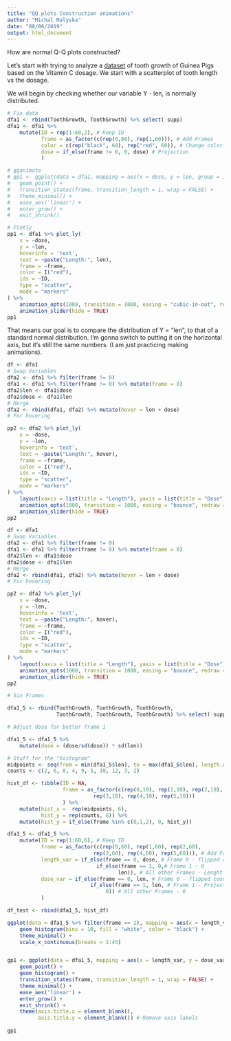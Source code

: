 ```yaml
---
title: "QQ plots Construction animations"
author: "Michal Malyska"
date: "08/06/2019"
output: html_document
---
```


How are normal Q-Q plots constructed?

Let's start with trying to analyze a [dataset](https://stat.ethz.ch/R-manual/R-devel/library/datasets/html/ToothGrowth.html)
of tooth growth of Guinea Pigs based on the Vitamin C dosage. We start with a
scatterplot of tooth length vs the dosage.

We will begin by checking whether our variable Y - len,
is normally distributed.

```r
# Fix data
dfa1 <- rbind(ToothGrowth, ToothGrowth) %>% select(-supp)
dfa1 <- dfa1 %>%
	mutate(ID = rep(1:60,2), # Keep ID
		   frame = as_factor(c(rep(0,60), rep(1,60))), # Add Frames
		   color = c(rep("black", 60), rep("red", 60)), # Change color between frames
		   dose = if_else(frame != 0, 0, dose) # Projection
		   )

# gganimate
# gp1 <- ggplot(data = dfa1, mapping = aes(x = dose, y = len, group = 1)) +
# 	geom_point() +
# 	transition_states(frame, transition_length = 1, wrap = FALSE) +
# 	theme_minimal() +
# 	ease_aes('linear') +
# 	enter_grow() +
# 	exit_shrink()

# Plotly
pp1 <- dfa1 %>% plot_ly(
	x = ~dose,
	y = ~len,
	hoverinfo = 'text',
	text = ~paste("Length:", len),
	frame = ~frame,
	color = I("red"),
	ids = ~ID,
	type = "scatter",
	mode = "markers"
) %>%
	animation_opts(1000, transition = 1000, easing = "cubic-in-out", redraw = TRUE) %>%
	animation_slider(hide = TRUE) 
pp1
```

That means our goal is to compare the distribution of Y = "len",
to that of a standard normal distribution. I'm gonna switch to putting it on the
horizontal axis, but it's still the same numbers. (I am just practicing
making animations).

```r
df <- dfa1
# Swap Variables
dfa2 <- dfa1 %>% filter(frame != 0) 
dfa1 <- dfa1 %>% filter(frame != 0) %>% mutate(frame = 0)
dfa2$len <- dfa1$dose
dfa2$dose <- dfa1$len
# Merge
dfa2 <- rbind(dfa1, dfa2) %>% mutate(hover = len + dose)
# For hovering

pp2 <- dfa2 %>% plot_ly(
	x = ~dose,
	y = ~len,
	hoverinfo = 'text',
	text = ~paste("Length:", hover),
	frame = ~frame,
	color = I("red"),
	ids = ~ID,
	type = "scatter",
	mode = "markers"
) %>%
	layout(xaxis = list(title = "Length"), yaxis = list(title = "Dose")) %>%
	animation_opts(1000, transition = 1000, easing = "bounce", redraw = TRUE) %>%
	animation_slider(hide = TRUE) 
pp2

```

```r
df <- dfa1
# Swap Variables
dfa2 <- dfa1 %>% filter(frame != 0) 
dfa1 <- dfa1 %>% filter(frame != 0) %>% mutate(frame = 0)
dfa2$len <- dfa1$dose
dfa2$dose <- dfa1$len
# Merge
dfa2 <- rbind(dfa1, dfa2) %>% mutate(hover = len + dose)
# For hovering

pp2 <- dfa2 %>% plot_ly(
	x = ~dose,
	y = ~len,
	hoverinfo = 'text',
	text = ~paste("Length:", hover),
	frame = ~frame,
	color = I("red"),
	ids = ~ID,
	type = "scatter",
	mode = "markers"
) %>%
	layout(xaxis = list(title = "Length"), yaxis = list(title = "Dose")) %>%
	animation_opts(1000, transition = 1000, easing = "bounce", redraw = TRUE) %>%
	animation_slider(hide = TRUE) 
pp2

```


```r
# Six Frames

dfa1_5 <- rbind(ToothGrowth, ToothGrowth, ToothGrowth,
				ToothGrowth, ToothGrowth, ToothGrowth) %>% select(-supp)

# Adjust dose for better frame 1

dfa1_5 <- dfa1_5 %>% 
	mutate(dose = (dose/sd(dose)) * sd(len))

# Stuff for the "histogram"
midpoints <- seq(from = min(dfa1_5$len), to = max(dfa1_5$len), length.out = 10)
counts <- c(2, 6, 8, 4, 9, 5, 10, 12, 3, 2)

hist_df <- tibble(ID = NA,
				  frame = as_factor(c(rep(0,10), rep(1,10), rep(2,10),
		   					rep(3,10), rep(4,10), rep(5,10)))
				  ) %>%
	mutate(hist_x =  rep(midpoints, 6),
		   hist_y = rep(counts, 6)) %>%
	mutate(hist_y = if_else(frame %in% c(0,1,2), 0, hist_y))

dfa1_5 <- dfa1_5 %>%
	mutate(ID = rep(1:60,6), # Keep ID
		   frame = as_factor(c(rep(0,60), rep(1,60), rep(2,60),
		   					rep(3,60), rep(4,60), rep(5,60))), # Add Frames
		   length_var = if_else(frame == 0, dose, # Frame 0 - flipped coords
		   					 if_else(frame == 1, 0,# Frame 1 - 0
		   					 		len)), # All other Frames - Lenght
		   dose_var = if_else(frame == 0, len, # Frame 0 - flipped coords
		   				   if_else(frame == 1, len, # Frame 1 - Projection
		   				   		0)) # All other Frames - 0
		   )

df_test <- rbind(dfa1_5, hist_df)

ggplot(data = dfa1_5 %>% filter(frame == 2), mapping = aes(x = length_var, group = 1)) +
	geom_histogram(bins = 10, fill = "white", color = "black") +
	theme_minimal() +
	scale_x_continuous(breaks = 1:45)


gp1 <- ggplot(data = dfa1_5, mapping = aes(x = length_var, y = dose_var, group = 1)) +
	geom_point() +
	geom_histogram() +
	transition_states(frame, transition_length = 1, wrap = FALSE) +
	theme_minimal() +
	ease_aes('linear') +
	enter_grow() +
	exit_shrink() +
	theme(axis.title.x = element_blank(),
		  axis.title.y = element_blank()) # Remove axis labels
		  
gp1
```